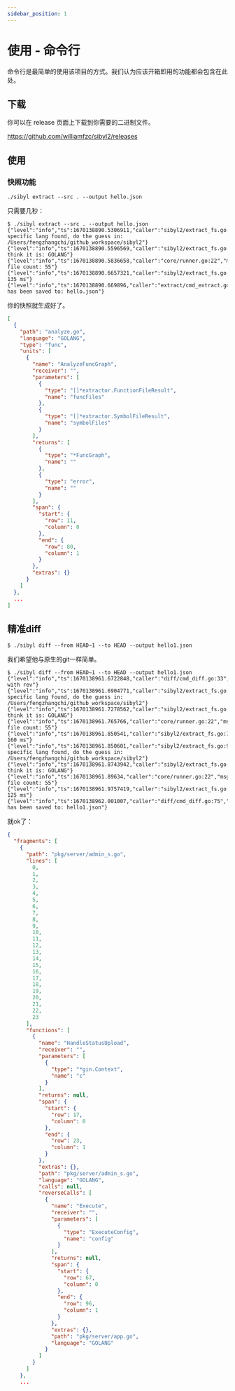 ```yaml
---
sidebar_position: 1
---
```


# 使用 - 命令行

命令行是最简单的使用该项目的方式。我们认为应该开箱即用的功能都会包含在此处。

## 下载

你可以在 release 页面上下载到你需要的二进制文件。

https://github.com/williamfzc/sibyl2/releases

## 使用

### 快照功能

```
./sibyl extract --src . --output hello.json
```

只需要几秒：

```
$ ./sibyl extract --src . --output hello.json
{"level":"info","ts":1670138890.5306911,"caller":"sibyl2/extract_fs.go:92","msg":"no specific lang found, do the guess in: /Users/fengzhangchi/github_workspace/sibyl2"}
{"level":"info","ts":1670138890.5596569,"caller":"sibyl2/extract_fs.go:97","msg":"I think it is: GOLANG"}
{"level":"info","ts":1670138890.5836658,"caller":"core/runner.go:22","msg":"valid file count: 55"}
{"level":"info","ts":1670138890.6657321,"caller":"sibyl2/extract_fs.go:76","msg":"cost: 135 ms"}
{"level":"info","ts":1670138890.669896,"caller":"extract/cmd_extract.go:60","msg":"file has been saved to: hello.json"}
```

你的快照就生成好了。

```json title="hello.json"
[
  {
    "path": "analyze.go",
    "language": "GOLANG",
    "type": "func",
    "units": [
      {
        "name": "AnalyzeFuncGraph",
        "receiver": "",
        "parameters": [
          {
            "type": "[]*extractor.FunctionFileResult",
            "name": "funcFiles"
          },
          {
            "type": "[]*extractor.SymbolFileResult",
            "name": "symbolFiles"
          }
        ],
        "returns": [
          {
            "type": "*FuncGraph",
            "name": ""
          },
          {
            "type": "error",
            "name": ""
          }
        ],
        "span": {
          "start": {
            "row": 11,
            "column": 0
          },
          "end": {
            "row": 80,
            "column": 1
          }
        },
        "extras": {}
      }
    ]
  },
  ...
]
```

## 精准diff

```
$ ./sibyl diff --from HEAD~1 --to HEAD --output hello1.json
```

我们希望他与原生的git一样简单。

```
$ ./sibyl diff --from HEAD~1 --to HEAD --output hello1.json
{"level":"info","ts":1670138961.6722848,"caller":"diff/cmd_diff.go:33","msg":"diff with rev"}
{"level":"info","ts":1670138961.6904771,"caller":"sibyl2/extract_fs.go:92","msg":"no specific lang found, do the guess in: /Users/fengzhangchi/github_workspace/sibyl2"}
{"level":"info","ts":1670138961.7278562,"caller":"sibyl2/extract_fs.go:97","msg":"I think it is: GOLANG"}
{"level":"info","ts":1670138961.765766,"caller":"core/runner.go:22","msg":"valid file count: 55"}
{"level":"info","ts":1670138961.850541,"caller":"sibyl2/extract_fs.go:76","msg":"cost: 160 ms"}
{"level":"info","ts":1670138961.850601,"caller":"sibyl2/extract_fs.go:92","msg":"no specific lang found, do the guess in: /Users/fengzhangchi/github_workspace/sibyl2"}
{"level":"info","ts":1670138961.8743942,"caller":"sibyl2/extract_fs.go:97","msg":"I think it is: GOLANG"}
{"level":"info","ts":1670138961.89634,"caller":"core/runner.go:22","msg":"valid file count: 55"}
{"level":"info","ts":1670138961.9757419,"caller":"sibyl2/extract_fs.go:76","msg":"cost: 125 ms"}
{"level":"info","ts":1670138962.001007,"caller":"diff/cmd_diff.go:75","msg":"file has been saved to: hello1.json"}
```

就ok了：

```json title="hello1.json"
{
  "fragments": [
    {
      "path": "pkg/server/admin_s.go",
      "lines": [
        0,
        1,
        2,
        3,
        4,
        5,
        6,
        7,
        8,
        9,
        10,
        11,
        12,
        13,
        14,
        15,
        16,
        17,
        18,
        19,
        20,
        21,
        22,
        23
      ],
      "functions": [
        {
          "name": "HandleStatusUpload",
          "receiver": "",
          "parameters": [
            {
              "type": "*gin.Context",
              "name": "c"
            }
          ],
          "returns": null,
          "span": {
            "start": {
              "row": 17,
              "column": 0
            },
            "end": {
              "row": 23,
              "column": 1
            }
          },
          "extras": {},
          "path": "pkg/server/admin_s.go",
          "language": "GOLANG",
          "calls": null,
          "reverseCalls": [
            {
              "name": "Execute",
              "receiver": "",
              "parameters": [
                {
                  "type": "ExecuteConfig",
                  "name": "config"
                }
              ],
              "returns": null,
              "span": {
                "start": {
                  "row": 67,
                  "column": 0
                },
                "end": {
                  "row": 96,
                  "column": 1
                }
              },
              "extras": {},
              "path": "pkg/server/app.go",
              "language": "GOLANG"
            }
          ]
        }
      ]
    },
    ...
```
